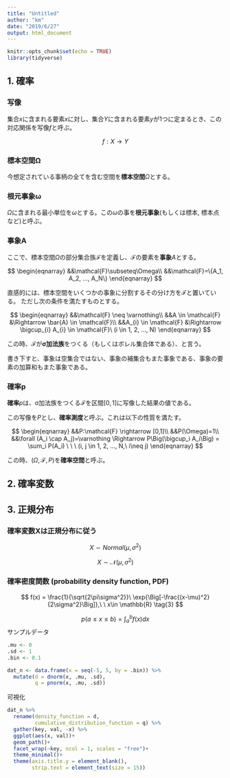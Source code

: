 ```yaml
---
title: "Untitled"
author: "km"
date: "2019/6/27"
output: html_document
---
```


```r
knitr::opts_chunk$set(echo = TRUE)
library(tidyverse)
```
## 1. 確率

### 写像

集合$x$に含まれる要素$x$に対し、集合$Y$に含まれる要素$y$が1つに定まるとき、この対応関係を写像$f$と呼ぶ。

$$
f:X \to Y  \tag{1}
$$

### 標本空間Ω

今想定されている事柄の全てを含む空間を**標本空間**$\Omega$とする。

### 根元事象ω

$\Omega$に含まれる最小単位を$\omega$とする。この$\omega$の事を**根元事象**(もしくは標本, 標本点など)と呼ぶ。

### 事象A

ここで、標本空間$\Omega$の部分集合族$\mathcal{F}$を定義し、$\mathcal{F}$の要素を**事象**$A$とする。

$$
\begin{eqnarray}
&&\mathcal{F}\subseteq\Omega\\
&&\mathcal{F}=\{A_1, A_2, ..., A_N\}
\end{eqnarray}
$$

直感的には、標本空間をいくつかの事象に分割するその分け方を$\mathcal{F}$と置いている。
ただし次の条件を満たすものとする。

$$
\begin{eqnarray}
&&\mathcal{F} \neq \varnothing\\
&&A \in \mathcal{F} &\Rightarrow \bar{A} \in \mathcal{F}\\
&&A_{i} \in \mathcal{F} &\Rightarrow \bigcup_{i} A_{i} \in \mathcal{F}\ (i \in 1, 2, ..., N)
\end{eqnarray}
$$

この時、$\mathcal{F}$が**σ加法族**をつくる（もしくはボレル集合体である）、と言う。

書き下すと、事象は空集合ではない、事象の補集合もまた事象である、事象の要素の加算和もまた事象である。

### 確率p

**確率**$p$は、σ加法族をつくる$\mathcal{F}$を区間$[0,1]$に写像した結果の値である。

この写像を$P$とし、**確率測度**と呼ぶ。これは以下の性質を満たす。

$$
\begin{eqnarray}
&&P:\mathcal{F} \rightarrow [0,1]\\
&&P(\Omega)=1\\
&&\forall (A_i \cap A_j)=\varnothing \Rightarrow P\Big(\bigcup_i A_i\Big) = \sum_i P(A_i) \ \ \ (i, j \in 1, 2, ..., N,\ i\neq j)
\end{eqnarray}
$$

この時、$(\Omega, \mathcal{F}, P)$を**確率空間**と呼ぶ。

## 2. 確率変数


## 3. 正規分布

### 確率変数Xは正規分布に従う

$$
X \sim Normal(\mu, \sigma^2) \tag{1}
$$



$$
X \sim \mathcal{N}(\mu, \sigma^2) \tag{2}
$$

### 確率密度関数 (probability density function, PDF)

$$
f(x) = \frac{1}{\sqrt{2\pi\sigma^2}}\ \exp{\Big[-\frac{(x-\mu)^2}{2\sigma^2}\Big]},\ \ x\in \mathbb{R} \tag{3}
$$

$$
p(a≤x≤b) =\int_a^bf(x)dx \tag{4}
$$
サンプルデータ

```r
.mu <- 0
.sd <- 1
.bin <- 0.1

dat_n <- data.frame(x = seq(-5, 5, by = .bin)) %>% 
  mutate(d = dnorm(x, .mu, .sd),
         q = pnorm(x, .mu, .sd))
```

可視化

```r
dat_n %>% 
  rename(density_function = d,
         cumulative_distribution_function = q) %>% 
  gather(key, val, -x) %>% 
  ggplot(aes(x, val))+
  geom_path()+
  facet_wrap(~key, ncol = 1, scales = "free")+
  theme_minimal()+
  theme(axis.title.y = element_blank(),
        strip.text = element_text(size = 15))
```